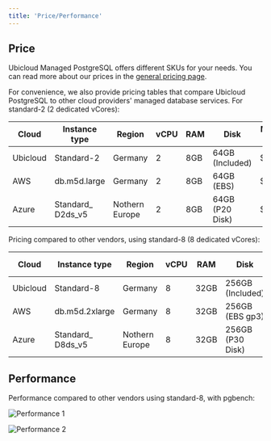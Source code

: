 ```yaml
---
title: 'Price/Performance'
---
```


## Price
Ubicloud Managed PostgreSQL offers different SKUs for your needs. You can read more about our prices in the [general pricing page](/about/pricing#managed-postgresql).

For convenience, we also provide pricing tables that compare Ubicloud PostgreSQL to other cloud providers' managed database services. For standard-2 (2 dedicated vCores):

| Cloud    | Instance type     | Region         | vCPU | RAM | Disk             | Monthly Price |
|----------|-------------------|----------------|------|-----|------------------|---------------|
| Ubicloud | Standard-2        | Germany        | 2    | 8GB | 64GB (Included)  | $49.62        |
| AWS      | db.m5d.large      | Germany        | 2    | 8GB | 64GB (EBS)       | $192.00       |
| Azure    | Standard_ D2ds_v5 | Nothern Europe | 2    | 8GB | 64GB (P20 Disk)  | $209.27       |

Pricing compared to other vendors, using standard-8 (8 dedicated vCores):

| Cloud    | Instance type     | Region         | vCPU | RAM  | Disk             | Monthly Price |
|----------|-------------------|----------------|------|------|------------------|---------------|
| Ubicloud | Standard-8        | Germany        | 8    | 32GB | 256GB (Included) | $198.48       |
| AWS      | db.m5d.2xlarge    | Germany        | 8    | 32GB | 256GB (EBS gp3)  | $767.26       |
| Azure    | Standard_ D8ds_v5 | Nothern Europe | 8    | 32GB | 256GB (P30 Disk) | $707.04       |

## Performance

Performance compared to other vendors using standard-8, with pgbench:

![Performance 1](/managed-postgresql/price-performance-1.png)

![Performance 2](/managed-postgresql/price-performance-2.png)
